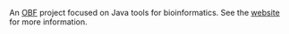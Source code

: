 An [[OBF]] project focused on Java tools for bioinformatics.  See the [http://www.biojava.org website] for more information.
